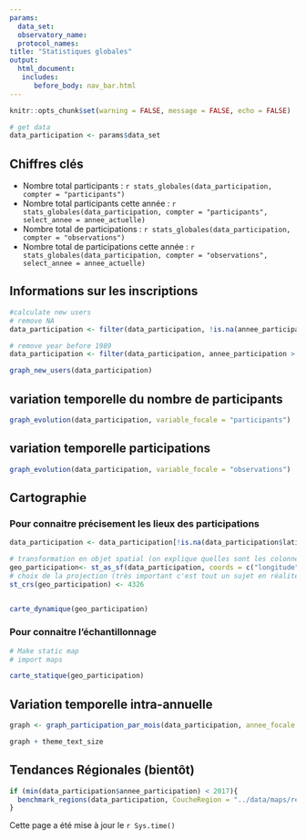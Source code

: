 ```yaml
---
params:
  data_set:
  observatory_name:
  protocol_names:
title: "Statistiques globales"
output:
  html_document:
   includes:
      before_body: nav_bar.html
---
```


```r
knitr::opts_chunk$set(warning = FALSE, message = FALSE, echo = FALSE) 

```

```r

# get data
data_participation <- params$data_set
```

## Chiffres clés

- Nombre total participants : `r stats_globales(data_participation, compter = "participants")`
- Nombre total participants cette année : `r stats_globales(data_participation, compter = "participants", select_annee = annee_actuelle)`
- Nombre total de participations : `r stats_globales(data_participation, compter = "observations")`
- Nombre total de participations cette année : `r stats_globales(data_participation, compter = "observations", select_annee = annee_actuelle)`

## Informations sur les inscriptions


```r
#calculate new users
# remove NA
data_participation <- filter(data_participation, !is.na(annee_participation))

# remove year before 1989
data_participation <- filter(data_participation, annee_participation > 1989)

graph_new_users(data_participation)

```

## variation temporelle du nombre de participants

```r
graph_evolution(data_participation, variable_focale = "participants")


```

## variation temporelle participations

```r


graph_evolution(data_participation, variable_focale = "observations")

```

## Cartographie

### Pour connaitre précisement les lieux des participations

```r

data_participation <- data_participation[!is.na(data_participation$latitude),]

# transformation en objet spatial (on explique quelles sont les colonnes pour creer une "geometry")
geo_participation<- st_as_sf(data_participation, coords = c("longitude", "latitude"))
# choix de la projection (très important c'est tout un sujet en réalité)
st_crs(geo_participation) <- 4326


carte_dynamique(geo_participation)

```

### Pour connaitre l'échantillonnage

```r
# Make static map
# import maps

carte_statique(geo_participation)
```


## Variation temporelle intra-annuelle


```r
graph <- graph_participation_par_mois(data_participation, annee_focale = annee_actuelle)

graph + theme_text_size 
```


## Tendances Régionales (bientôt)

```r
if (min(data_participation$annee_participation) < 2017){
  benchmark_regions(data_participation, CoucheRegion = "../data/maps/region_shp/contours-geographiques-des-nouvelles-regions-metropole.shp")
}
```


Cette page a été mise à jour le `r Sys.time()`
